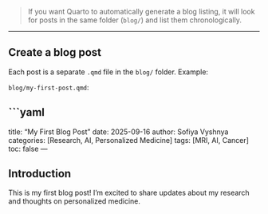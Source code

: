 
> If you want Quarto to automatically generate a blog listing, it will look for posts in the same folder (`blog/`) and list them chronologically.

---

## Create a blog post

Each post is a separate `.qmd` file in the `blog/` folder. Example:

`blog/my-first-post.qmd`:

```yaml
---
title: "My First Blog Post"
date: 2025-09-16
author: Sofiya Vyshnya
categories: [Research, AI, Personalized Medicine]
tags: [MRI, AI, Cancer]
toc: false
---

## Introduction

This is my first blog post! I’m excited to share updates about my research and thoughts on personalized medicine.
